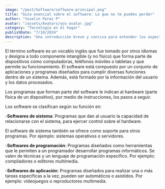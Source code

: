 ```yaml
---
image: "/post/Software/software-principal.png"
title: "Guía esencial sobre el software: Lo que no te puedes perder"
author: "Yoselin Perez P"
avatar: "/assets/Avatars/yos-avatar.jpg"
category: "Tecnología en el hogar"
publishDate: "7/10/2024"
description: "Una introducción breve y concisa para entender los aspectos clave del software, desde su definición hasta su impacto en la vida diaria. "
---
```


<Parrafo>
El término software es un vocablo inglés que fue tomado por otros idiomas y designa a todo componente intangible (y no físico) que forma parte de dispositivos como computadoras, teléfonos móviles o tabletas y que permite su funcionamiento. El software está compuesto por un conjunto de aplicaciones y programas diseñados para cumplir diversas funciones dentro de un sistema. Además, está formado por la información del usuario y los datos procesados.

Los programas que forman parte del software le indican al hardware (parte física de un dispositivo), por medio de instrucciones, los pasos a seguir.

</Parrafo>

<ImageMDX
  src="/post/Software/software1.jpg"
  alt="software"
  width={800}
  height={400}
/>

<Parrafo>
Los software se clasifican según su función en:

-**Softwares de sistema**: Programas que dan al usuario la capacidad de relacionarse con el sistema, para ejercer control sobre el hardware.

El software de sistema también se ofrece como soporte para otros programas. Por ejemplo: sistemas operativos o servidores.

-**Softwares de programación**: Programas diseñados como herramientas que le permiten a un programador desarrollar programas informáticos. Se valen de técnicas y un lenguaje de programación específico. Por ejemplo: compiladores o editores multimedia.

-**Softwares de aplicación**: Programas diseñados para realizar una o más tareas específicas a la vez, pueden ser automáticos o asistidos. Por ejemplo: videojuegos o reproductores multimedia.

</Parrafo>

<YouTubeVideo url="https://www.youtube.com/watch?v=KysawushRV8" />